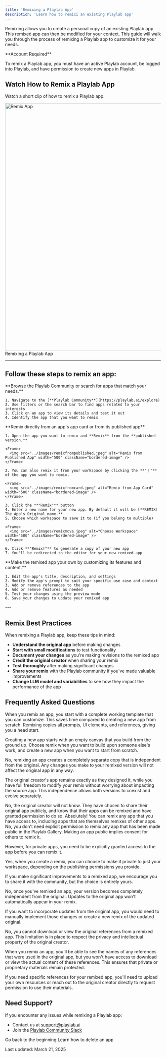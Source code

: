 ```yaml
---
title: 'Remixing a Playlab App'
description: 'Learn how to remixi an existing Playlab app'
---
```


Remixing allows you to create a personal copy of an existing Playlab app. This remixed app can then be modified for your context. This guide will walk you through the process of remixing a Playlab app to customize it for your needs.

<Warning>
  **Account Required**
  
  To remix a Playlab app, you must have an active Playlab account, be logged into Playlab, and have permission to create new apps in Playlab.
</Warning>

## <Icon icon="video" size="24" className="inline-block align-text-bottom" /> Watch How to Remix a Playlab App

Watch a short clip of how to remix a Playlab app.

<Frame>
  <img src="../images/remix.gif" alt="Remix App" width="800" className="bordered-image" />
  <figcaption>Remixing a Playlab App</figcaption>
</Frame>

---

## <Icon icon="arrow-right" size="24" className="inline-block align-text-bottom" /> Follow these steps to remix an app:

<Steps>
  <Step title="Find an App to Remix">
    **Browse the Playlab Community or search for apps that match your needs.**
    
    1. Navigate to the [**Playlab Community**](https://playlab.ai/explore)
    2. Use filters or the search bar to find apps related to your interests
    3. Click on an app to view its details and test it out
    4. Identify the app that you want to remix
  </Step>

  <Step title="Remix the App">
    **Remix directly from an app's app card or from its published app**
    
    1. Open the app you want to remix and **Remix** from the **published version.**
    
    <Frame>
      <img src="../images/remixfrompublished.jpeg" alt="Remix from Published App" width="500" className="bordered-image" />
    </Frame>
    
    2. You can also remix it from your workspace by clicking the **"⋮"** of the app you want to remix.
    
    <Frame>
      <img src="../images/remixfromcard.jpeg" alt="Remix from App Card" width="500" className="bordered-image" />
    </Frame>
    
    3. Click the **"Remix"** button
    4. Enter a new name for your new app. By default it will be [**REMIX] The App's Original name.**
    5. Choose which workspace to save it to (if you belong to multiple)
    
    <Frame>
      <img src="../images/remixmove.jpeg" alt="Choose Workspace" width="500" className="bordered-image" />
    </Frame>
    
    6. Click **"Remix!"** to generate a copy of your new app
    7. You'll be redirected to the editor for your new remixed app
  </Step>

  <Step title="Customize Your Remixed App">
    **Make the remixed app your own by customizing its features and content.**
    
    1. Edit the app's title, description, and settings
    2. Modify the app's prompt to suit your specific use case and context
    3. Add or remove references to the app
    4. Add or remove features as needed
    5. Test your changes using the preview mode
    6. Save your changes to update your remixed app
  </Step>
</Steps>
---

## <Icon icon="lightbulb-on" size="24" className="inline-block align-text-bottom" /> Remix Best Practices

When remixing a Playlab app, keep these tips in mind:

- **Understand the original app** before making changes
- **Start with small modifications** to test functionality
- **Document your changes** as you're making revisions to the remixed app
- **Credit the original creator** when sharing your remix
- **Test thoroughly** after making significant changes
- **Share your remix** with the Playlab community if you've made valuable improvements
- **Change LLM model and variabilities** to see how they impact the performance of the app

## <Icon icon="circle-question" size="24" className="inline-block align-text-bottom" /> Frequently Asked Questions

<Accordion title="What is the difference between remixing and creating a new app?">
  When you remix an app, you start with a complete working template that you can customize. This saves time compared to creating a new app from scratch. Remixing copies all prompts, UI elements, and references, giving you a head start.
  
  Creating a new app starts with an empty canvas that you build from the ground up. Choose remix when you want to build upon someone else's work, and create a new app when you want to start from scratch.
</Accordion>

<Accordion title="Will my remixed app change the original app?">
  No, remixing an app creates a completely separate copy that is independent from the original. Any changes you make to your remixed version will not affect the original app in any way.
  
  The original creator's app remains exactly as they designed it, while you have full freedom to modify your remix without worrying about impacting the source app. This independence allows both versions to coexist and evolve separately.
</Accordion>

<Accordion title="Will the original app creator know that I remixed their app?">
  No, the original creator will not know. They have chosen to share their original app publicly, and know that their apps can be remixed and have granted permission to do so.
</Accordion>

<Accordion title="Can I remix an app that was already remixed by someone else?">
  Absolutely! You can remix any app that you have access to, including apps that are themselves remixes of other apps.
</Accordion>

<Accordion title="Do I need permission to remix someone's app?">
  No, you don't need explicit permission to remix any app that has been made public in the Playlab Gallery. Making an app public implies consent for others to remix it.
  
  However, for private apps, you need to be explicitly granted access to the app before you can remix it.
</Accordion>

<Accordion title="Can I make my remixed app private?">
  Yes, when you create a remix, you can choose to make it private to just your workspace, depending on the publishing permissions you provide.
  
  If you make significant improvements to a remixed app, we encourage you to share it with the community, but the choice is entirely yours.
</Accordion>

<Accordion title="Will updates to the original app affect my remix?">
  No, once you've remixed an app, your version becomes completely independent from the original. Updates to the original app won't automatically appear in your remix.
  
  If you want to incorporate updates from the original app, you would need to manually implement those changes or create a new remix of the updated original.
</Accordion>

<Accordion title="Can I download the references from a remixed app?">
  No, you cannot download or view the original references from a remixed app. This limitation is in place to respect the privacy and intellectual property of the original creator.
   
  When you remix an app, you'll be able to see the names of any references that were used in the original app, but you won't have access to download or view the actual content of these references. This ensures that private or proprietary materials remain protected.
   
  If you need specific references for your remixed app, you'll need to upload your own resources or reach out to the original creator directly to request permission to use their materials.
</Accordion>

## <Icon icon="bullhorn" size="24" className="inline-block align-text-bottom" /> Need Support?

If you encounter any issues while remixing a Playlab app:

* Contact us at [support@playlab.ai](mailto:support@playlab.ai)
* Join the [Playlab Community Slack](https://join.slack.com/t/playlabcommunity/shared_invite/zt-31mhwj7nl-49e1Mw5fYpyHJGOFyDIFtA)

<CardGroup>
  <Card title="Back to Getting Started" icon="arrow-left" href="/getstarted/Getting Started" iconType="duotone">
    Go back to the beginning
  </Card>
  <Card title="Deleting Your Playlab App" icon="trash" href="/getstarted/Deleting" iconType="duotone">
    Learn how to delete an app
  </Card>
</CardGroup>

Last updated: March 21, 2025